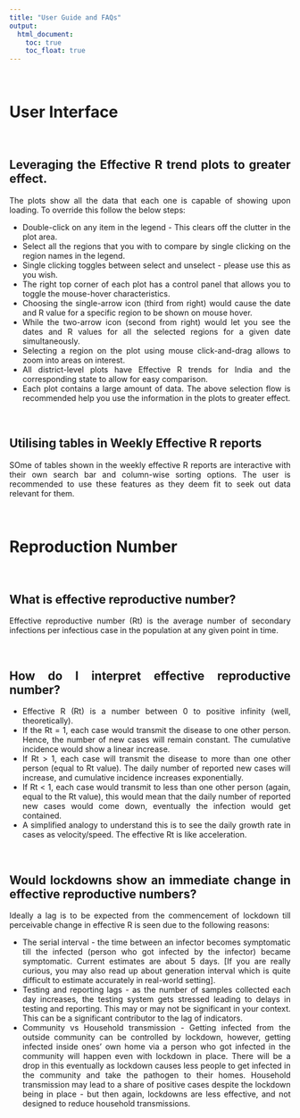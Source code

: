 ```yaml
---
title: "User Guide and FAQs"
output:
  html_document:
    toc: true
    toc_float: true
---
```

<style>
body {
text-align: justify}
</style>

\

# User Interface

\

## Leveraging the Effective R trend plots to greater effect.
The plots show all the data that each one is capable of showing upon loading. To override this follow the below steps:

- Double-click on any item in the legend - This clears off the clutter in the plot area. 
- Select all the regions that you with to compare by single clicking on the region names in the legend.
- Single clicking toggles between select and unselect - please use this as you wish.
- The right top corner of each plot has a control panel that allows you to toggle the mouse-hover characteristics. 
- Choosing the single-arrow icon (third from right) would cause the date and R value for a specific region to be shown on mouse hover. 
- While the two-arrow icon (second from right) would let you see the dates and R values for all the selected regions for a given date simultaneously. 
- Selecting a region on the plot using mouse click-and-drag allows to zoom into areas on interest.
- All district-level plots have Effective R trends for India and the corresponding state to allow for easy comparison.
- Each plot contains a large amount of data. The above selection flow is recommended help you use the information in the plots to greater effect. 

\

## Utilising tables in Weekly Effective R reports
SOme of tables shown in the weekly effective R reports are interactive with their own search bar and column-wise sorting options. The user is recommended to use these features as they deem fit to seek out data relevant for them.

\

# Reproduction Number

\

## What is effective reproductive number?
Effective reproductive number (Rt) is the average number of secondary infections per infectious case in the population at any given point in time.

\

## How do I interpret effective reproductive number?
- Effective R (Rt) is a number between 0 to positive infinity (well, theoretically).
- If the Rt = 1, each case would transmit the disease to one other person. Hence, the number of new cases will remain constant. The cumulative incidence would show a linear increase.
- If Rt > 1, each case will transmit the disease to more than one other person (equal to Rt value). The daily number of reported new cases will increase, and cumulative incidence increases exponentially.
- If Rt < 1, each case would transmit to less than one other person (again, equal to the Rt value), this would mean that the daily number of reported new cases would come down, eventually the infection would get contained.
- A simplified analogy to understand this is to see the daily growth rate in cases as velocity/speed. The effective Rt is like acceleration.

\

## Would lockdowns show an immediate change in effective reproductive numbers?
Ideally a lag is to be expected from the commencement of lockdown till perceivable change in effective R is seen due to the following reasons:

- The serial interval - the time between an infector becomes symptomatic till the infected (person who got infected by the infector) became symptomatic. Current estimates are about 5 days. [If you are really curious, you may also read up about generation interval which is quite difficult to estimate accurately in real-world setting].
- Testing and reporting lags - as the number of samples collected each day increases, the testing system gets stressed leading to delays in testing and reporting. This may or may not be significant in your context. This can be a significant contributor to the lag of indicators.
- Community vs Household transmission - Getting infected from the outside community can be controlled by lockdown, however, getting infected inside ones' own home via a person who got infected in the community will happen even with lockdown in place. There will be a drop in this eventually as lockdown causes less people to get infected in the community and take the pathogen to their homes. Household transmission may lead to a share of positive cases despite the lockdown being in place - but then again, lockdowns are less effective, and not designed to reduce household transmissions.


